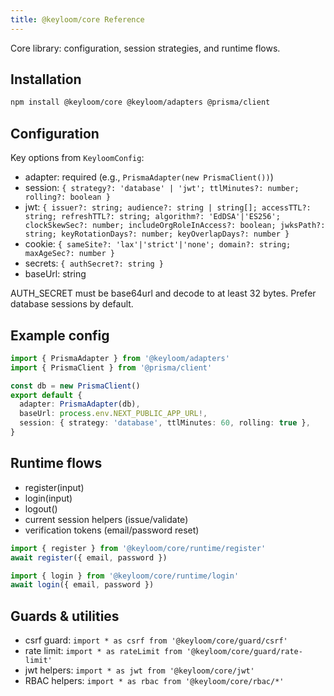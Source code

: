 ```yaml
---
title: @keyloom/core Reference
---
```



Core library: configuration, session strategies, and runtime flows.

## Installation

```bash
npm install @keyloom/core @keyloom/adapters @prisma/client
```

## Configuration

Key options from `KeyloomConfig`:

- adapter: required (e.g., `PrismaAdapter(new PrismaClient())`)
- session: `{ strategy?: 'database' | 'jwt'; ttlMinutes?: number; rolling?: boolean }`
- jwt: `{ issuer?: string; audience?: string | string[]; accessTTL?: string; refreshTTL?: string; algorithm?: 'EdDSA'|'ES256'; clockSkewSec?: number; includeOrgRoleInAccess?: boolean; jwksPath?: string; keyRotationDays?: number; keyOverlapDays?: number }`
- cookie: `{ sameSite?: 'lax'|'strict'|'none'; domain?: string; maxAgeSec?: number }`
- secrets: `{ authSecret?: string }`
- baseUrl: string

<Callout>
AUTH_SECRET must be base64url and decode to at least 32 bytes. Prefer database sessions by default.
</Callout>

## Example config

```ts
import { PrismaAdapter } from '@keyloom/adapters'
import { PrismaClient } from '@prisma/client'

const db = new PrismaClient()
export default {
  adapter: PrismaAdapter(db),
  baseUrl: process.env.NEXT_PUBLIC_APP_URL!,
  session: { strategy: 'database', ttlMinutes: 60, rolling: true },
}
```

## Runtime flows

- register(input)
- login(input)
- logout()
- current session helpers (issue/validate)
- verification tokens (email/password reset)

<Tabs>
<Tab value="register" title="Register">

```ts
import { register } from '@keyloom/core/runtime/register'
await register({ email, password })
```

</Tab>
<Tab value="login" title="Login">

```ts
import { login } from '@keyloom/core/runtime/login'
await login({ email, password })
```

</Tab>
</Tabs>

## Guards & utilities

- csrf guard: `import * as csrf from '@keyloom/core/guard/csrf'`
- rate limit: `import * as rateLimit from '@keyloom/core/guard/rate-limit'`
- jwt helpers: `import * as jwt from '@keyloom/core/jwt'`
- RBAC helpers: `import * as rbac from '@keyloom/core/rbac/*'`


